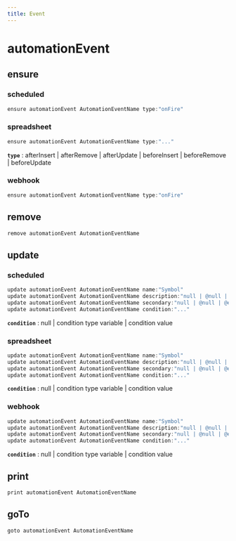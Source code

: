 ```yaml
---
title: Event
---
```


# automationEvent

## ensure

### scheduled
```js filename="Terminal" copy
ensure automationEvent AutomationEventName type:"onFire"
```

### spreadsheet
```js filename="Terminal" copy
ensure automationEvent AutomationEventName type:"..."
```

**`type`**
 : afterInsert | afterRemove | afterUpdate | beforeInsert | beforeRemove | beforeUpdate

### webhook
```js filename="Terminal" copy
ensure automationEvent AutomationEventName type:"onFire"
```


## remove

```js filename="Terminal" copy
remove automationEvent AutomationEventName
```


## update

### scheduled
```js filename="Terminal" copy
update automationEvent AutomationEventName name:"Symbol"
update automationEvent AutomationEventName description:"null | @null | @empty | text"
update automationEvent AutomationEventName secondary:"null | @null | @empty | text"
update automationEvent AutomationEventName condition:"..."
```

**`condition`**
 : null | condition type variable | condition value

### spreadsheet
```js filename="Terminal" copy
update automationEvent AutomationEventName name:"Symbol"
update automationEvent AutomationEventName description:"null | @null | @empty | text"
update automationEvent AutomationEventName secondary:"null | @null | @empty | text"
update automationEvent AutomationEventName condition:"..."
```

**`condition`**
 : null | condition type variable | condition value

### webhook
```js filename="Terminal" copy
update automationEvent AutomationEventName name:"Symbol"
update automationEvent AutomationEventName description:"null | @null | @empty | text"
update automationEvent AutomationEventName secondary:"null | @null | @empty | text"
update automationEvent AutomationEventName condition:"..."
```

**`condition`**
 : null | condition type variable | condition value


## print

```js filename="Terminal" copy
print automationEvent AutomationEventName
```


## goTo


```js filename="Terminal" copy
goto automationEvent AutomationEventName
```

